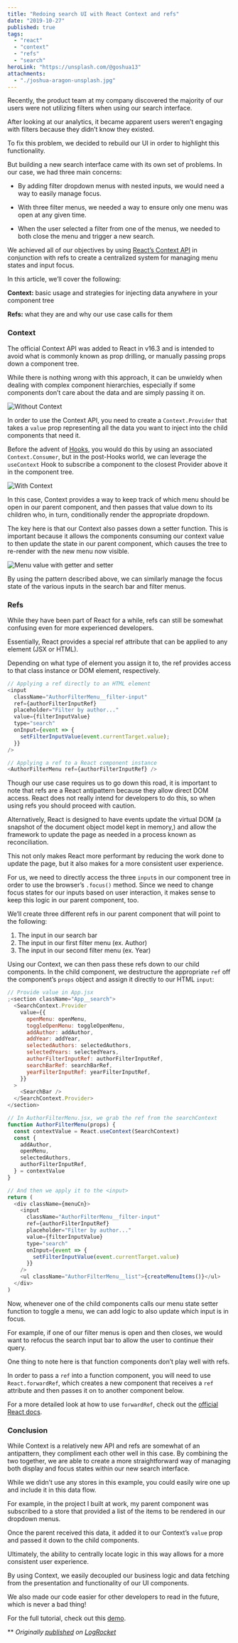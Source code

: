 ```yaml
---
title: "Redoing search UI with React Context and refs"
date: "2019-10-27"
published: true
tags:
  - "react"
  - "context"
  - "refs"
  - "search"
heroLink: "https://unsplash.com/@goshua13"
attachments:
  - "./joshua-aragon-unsplash.jpg"
---
```


Recently, the product team at my company discovered the majority of our users were not utilizing filters when using our search interface.

After looking at our analytics, it became apparent users weren’t engaging with filters because they didn’t know they existed.

To fix this problem, we decided to rebuild our UI in order to highlight this functionality.

But building a new search interface came with its own set of problems. In our case, we had three main concerns:

- By adding filter dropdown menus with nested inputs, we would need a way to easily manage focus.

- With three filter menus, we needed a way to ensure only one menu was open at any given time.

- When the user selected a filter from one of the menus, we needed to both close the menu and trigger a new search.

We achieved all of our objectives by using [React’s Context API](https://blog.logrocket.com/how-and-when-to-use-reacts-new-context-api-b584e41b2704/) in conjunction with refs to create a centralized system for managing menu states and input focus.

In this article, we’ll cover the following:

**Context:** basic usage and strategies for injecting data anywhere in your component tree

**Refs:** what they are and why our use case calls for them

### Context

The official Context API was added to React in v16.3 and is intended to avoid what is commonly known as prop drilling, or manually passing props down a component tree.

While there is nothing wrong with this approach, it can be unwieldy when dealing with complex component hierarchies, especially if some components don’t care about the data and are simply passing it on.

![Without Context](https://drive.google.com/uc?export=view&id=1eJ_V1v65mDzlrjWftb6cHmGOPuHNBV6c)

In order to use the Context API, you need to create a `Context.Provider` that takes a `value` prop representing all the data you want to inject into the child components that need it.

Before the advent of [Hooks](https://blog.logrocket.com/frustrations-with-react-hooks/), you would do this by using an associated `Context.Consumer`, but in the post-Hooks world, we can leverage the `useContext` Hook to subscribe a component to the closest Provider above it in the component tree.

![With Context](https://drive.google.com/uc?export=view&id=12ib9i5CnTFI63l5iaVfQEff4na5Zr-oL)

In this case, Context provides a way to keep track of which menu should be open in our parent component, and then passes that value down to its children who, in turn, conditionally render the appropriate dropdown.

The key here is that our Context also passes down a setter function. This is important because it allows the components consuming our context value to then update the state in our parent component, which causes the tree to re-render with the new menu now visible.

![Menu value with getter and setter](https://drive.google.com/uc?export=view&id=1czOGG0jufp6UMXftWV3PXgRMvLpLH1fE)

By using the pattern described above, we can similarly manage the focus state of the various inputs in the search bar and filter menus.

### Refs

While they have been part of React for a while, refs can still be somewhat confusing even for more experienced developers.

Essentially, React provides a special ref attribute that can be applied to any element (JSX or HTML).

Depending on what type of element you assign it to, the ref provides access to that class instance or DOM element, respectively.

```javascript
// Applying a ref directly to an HTML element
<input
  className="AuthorFilterMenu__filter-input"
  ref={authorFilterInputRef}
  placeholder="Filter by author..."
  value={filterInputValue}
  type="search"
  onInput={event => {
    setFilterInputValue(event.currentTarget.value);
  }}
/>

// Applying a ref to a React component instance
<AuthorFilterMenu ref={authorFilterInputRef} />
```

Though our use case requires us to go down this road, it is important to note that refs are a React antipattern because they allow direct DOM access. React does not really intend for developers to do this, so when using refs you should proceed with caution.

Alternatively, React is designed to have events update the virtual DOM (a snapshot of the document object model kept in memory,) and allow the framework to update the page as needed in a process known as reconciliation.

This not only makes React more performant by reducing the work done to update the page, but it also makes for a more consistent user experience.

For us, we need to directly access the three `input`s in our component tree in order to use the browser’s `.focus()` method. Since we need to change focus states for our inputs based on user interaction, it makes sense to keep this logic in our parent component, too.

We’ll create three different refs in our parent component that will point to the following:

1. The input in our search bar
2. The input in our first filter menu (ex. Author)
3. The input in our second filter menu (ex. Year)

Using our Context, we can then pass these refs down to our child components. In the child component, we destructure the appropriate `ref` off the component’s `props` object and assign it directly to our HTML `input`:

```javascript
// Provide value in App.jsx
;<section className="App__search">
  <SearchContext.Provider
    value={{
      openMenu: openMenu,
      toggleOpenMenu: toggleOpenMenu,
      addAuthor: addAuthor,
      addYear: addYear,
      selectedAuthors: selectedAuthors,
      selectedYears: selectedYears,
      authorFilterInputRef: authorFilterInputRef,
      searchBarRef: searchBarRef,
      yearFilterInputRef: yearFilterInputRef,
    }}
  >
    <SearchBar />
  </SearchContext.Provider>
</section>

// In AuthorFilterMenu.jsx, we grab the ref from the searchContext
function AuthorFilterMenu(props) {
  const contextValue = React.useContext(SearchContext)
  const {
    addAuthor,
    openMenu,
    selectedAuthors,
    authorFilterInputRef,
  } = contextValue
}

// And then we apply it to the <input>
return (
  <div className={menuCn}>
    <input
      className="AuthorFilterMenu__filter-input"
      ref={authorFilterInputRef}
      placeholder="Filter by author..."
      value={filterInputValue}
      type="search"
      onInput={event => {
        setFilterInputValue(event.currentTarget.value)
      }}
    />
    <ul className="AuthorFilterMenu__list">{createMenuItems()}</ul>
  </div>
)
```

Now, whenever one of the child components calls our menu state setter function to toggle a menu, we can add logic to also update which input is in focus.

For example, if one of our filter menus is open and then closes, we would want to refocus the search input bar to allow the user to continue their query.

One thing to note here is that function components don’t play well with refs.

In order to pass a `ref` into a function component, you will need to use `React.forwardRef`, which creates a new component that receives a `ref` attribute and then passes it on to another component below.

For a more detailed look at how to use `forwardRef`, check out the [official React docs](https://reactjs.org/docs/react-api.html#reactforwardref).

### Conclusion

While Context is a relatively new API and refs are somewhat of an antipattern, they compliment each other well in this case. By combining the two together, we are able to create a more straightforward way of managing both display and focus states within our new search interface.

While we didn’t use any stores in this example, you could easily wire one up and include it in this data flow.

For example, in the project I built at work, my parent component was subscribed to a store that provided a list of the items to be rendered in our dropdown menus.

Once the parent received this data, it added it to our Context’s `value` prop and passed it down to the child components.

Ultimately, the ability to centrally locate logic in this way allows for a more consistent user experience.

By using Context, we easily decoupled our business logic and data fetching from the presentation and functionality of our UI components.

We also made our code easier for other developers to read in the future, which is never a bad thing!

For the full tutorial, check out this [demo](https://codesandbox.io/s/laughing-lichterman-lxl1y).

\*\* _Originally [published](https://blog.logrocket.com/redoing-search-ui-with-react-context-and-refs/) on [LogRocket](https://logrocket.com/)_
